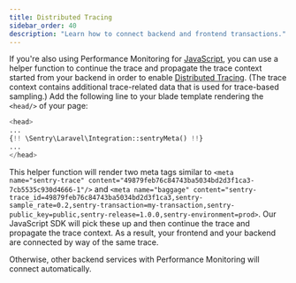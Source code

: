 ```yaml
---
title: Distributed Tracing
sidebar_order: 40
description: "Learn how to connect backend and frontend transactions."
---
```


If you're also using Performance Monitoring for [JavaScript](/platforms/javascript/performance/), you can use a helper function to continue the trace and propagate the trace context started from your backend in order to enable [Distributed Tracing](/platforms/javascript/usage/distributed-tracing/). (The trace context contains additional trace-related data that is used for trace-based sampling.)
Add the following line to your blade template rendering the `<head/>` of your page:

```php {filename:app.blade.php}
<head>
...
{!! \Sentry\Laravel\Integration::sentryMeta() !!}
...
</head>
```

This helper function will render two meta tags similar to `<meta name="sentry-trace" content="49879feb76c84743ba5034bd2d3f1ca3-7cb5535c930d4666-1"/>` and `<meta name="baggage" content="sentry-trace_id=49879feb76c84743ba5034bd2d3f1ca3,sentry-sample_rate=0.2,sentry-transaction=my-transaction,sentry-public_key=public,sentry-release=1.0.0,sentry-environment=prod>`. Our JavaScript SDK will pick these up and then continue the trace and propagate the trace context.
As a result, your frontend and your backend are connected by way of the same trace.

Otherwise, other backend services with Performance Monitoring will connect automatically.
